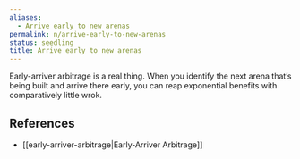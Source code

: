 ```yaml
---
aliases:
  - Arrive early to new arenas
permalink: n/arrive-early-to-new-arenas
status: seedling
title: Arrive early to new arenas
---
```

Early-arriver arbitrage is a real thing. When you identify the next arena that’s being built and arrive there early, you can reap exponential benefits with comparatively little wrok.

## References

- [[early-arriver-arbitrage|Early-Arriver Arbitrage]]
